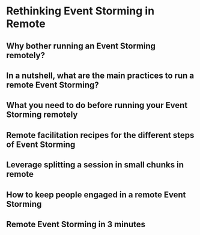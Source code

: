 # Rethinking Event Storming in Remote {#remote-event-storming}
## Why bother running an Event Storming remotely?
## In a nutshell, what are the main practices to run a remote Event Storming?
## What you need to do before running your Event Storming remotely
## Remote facilitation recipes for the different steps of Event Storming
## Leverage splitting a session in small chunks in remote
## How to keep people engaged in a remote Event Storming
## Remote Event Storming in 3 minutes